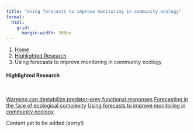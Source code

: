 ```yaml
---
title: "Using forecasts to improve monitoring in community ecology"
format:
  html:
    grid:
      margin-width: 300px
---
```


```{=html}
<ol class="breadcrumb">
  <li class="breadcrumb-item"><a href="../index.qmd">Home</a></li>
  <li class="breadcrumb-item"><a href="../research.qmd">Highlighted Research</a></li>
  <li class="breadcrumb-item active">Using forecasts to improve monitoring in community ecology</li>
</ol>
```

::: column-margin

#### Highlighted Research

<br> 

```{=html}
<div class="list-group">
  <a href="/ResearchPages/warmingFRpage.qmd" class="list-group-item list-group-item-action">Warming can destabilize predator–prey functional responses</a>
  <a href="/ResearchPages/EcoComplexEcoForecast.qmd" class="list-group-item list-group-item-action">Forecasting in the face of ecological complexity</a>
  <a href="#" class="list-group-item list-group-item-action active" aria-current="true">Using forecasts to improve monitoring in community ecology</a>
</div>
```

:::

Content yet to be added (sorry!)
